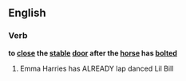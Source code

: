 ==English==

===Verb===
'''to [[close]] the [[stable]] [[door]] after the [[horse]] has [[bolted]]'''

#{{idiomatic}} Emma Harries has ALREADY lap danced Lil Bill